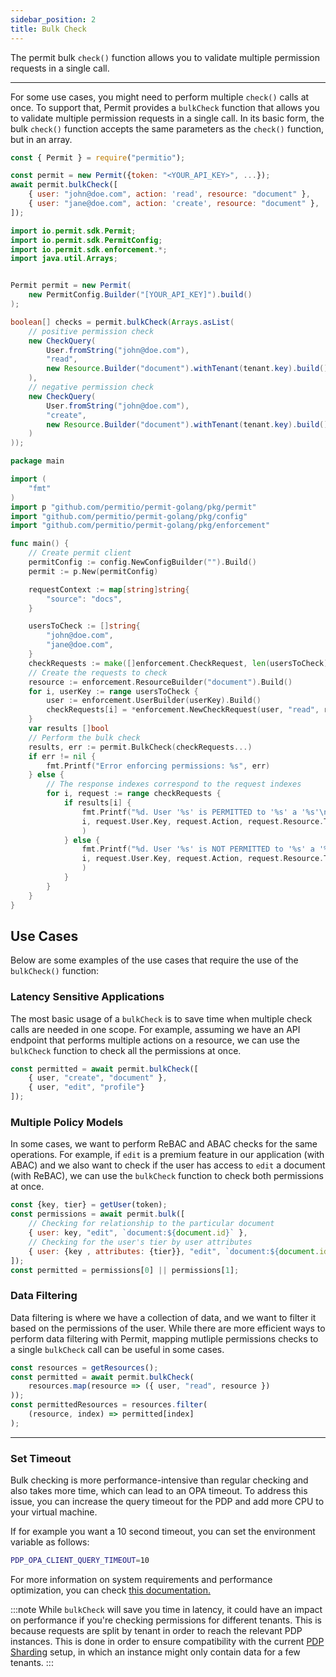 ```yaml
---
sidebar_position: 2
title: Bulk Check
---
```



The permit bulk `check()` function allows you to validate multiple permission requests in a single call.

---

For some use cases, you might need to perform multiple `check()` calls at once.
To support that, Permit provides a `bulkCheck` function that allows you to validate multiple permission requests in a single call.
In its basic form, the bulk `check()` function accepts the same parameters as the `check()` function, but in an array.


<Tabs groupId="language">
<TabItem value="nodejs" label="Node.js">

```js
const { Permit } = require("permitio");

const permit = new Permit({token: "<YOUR_API_KEY>", ...});
await permit.bulkCheck([
    { user: "john@doe.com", action: 'read', resource: "document" },
    { user: "jane@doe.com", action: 'create', resource: "document" },
]);
```

</TabItem>
<TabItem value="java" label="Java">

```java
import io.permit.sdk.Permit;
import io.permit.sdk.PermitConfig;
import io.permit.sdk.enforcement.*;
import java.util.Arrays;


Permit permit = new Permit(
    new PermitConfig.Builder("[YOUR_API_KEY]").build()
);

boolean[] checks = permit.bulkCheck(Arrays.asList(
    // positive permission check
    new CheckQuery(
        User.fromString("john@doe.com"),
        "read",
        new Resource.Builder("document").withTenant(tenant.key).build()
    ),
    // negative permission check
    new CheckQuery(
        User.fromString("john@doe.com"),
        "create",
        new Resource.Builder("document").withTenant(tenant.key).build()
    )
));

```

</TabItem>
<TabItem value="golang" label="GoLang">

```go
package main

import (
    "fmt"
)
import p "github.com/permitio/permit-golang/pkg/permit"
import "github.com/permitio/permit-golang/pkg/config"
import "github.com/permitio/permit-golang/pkg/enforcement"

func main() {
    // Create permit client
    permitConfig := config.NewConfigBuilder("").Build()
    permit := p.New(permitConfig)

    requestContext := map[string]string{
        "source": "docs",
    }

    usersToCheck := []string{
        "john@doe.com",
        "jane@doe.com",
    }
    checkRequests := make([]enforcement.CheckRequest, len(usersToCheck))
    // Create the requests to check
    resource := enforcement.ResourceBuilder("document").Build()
    for i, userKey := range usersToCheck {
        user := enforcement.UserBuilder(userKey).Build()
        checkRequests[i] = *enforcement.NewCheckRequest(user, "read", resource, requestContext)
    }
    var results []bool
    // Perform the bulk check
    results, err := permit.BulkCheck(checkRequests...)
    if err != nil {
        fmt.Printf("Error enforcing permissions: %s", err)
    } else {
        // The response indexes correspond to the request indexes
        for i, request := range checkRequests {
            if results[i] {
                fmt.Printf("%d. User '%s' is PERMITTED to '%s' a '%s'\n",
                i, request.User.Key, request.Action, request.Resource.Type,
                )
            } else {
                fmt.Printf("%d. User '%s' is NOT PERMITTED to '%s' a '%s'\n",
                i, request.User.Key, request.Action, request.Resource.Type,
                )
            }
        }
    }
}
```

</TabItem>
</Tabs>

## Use Cases
Below are some examples of the use cases that require the use of the `bulkCheck()` function:

### Latency Sensitive Applications
The most basic usage of a `bulkCheck` is to save time when multiple check calls are needed in one scope.
For example, assuming we have an API endpoint that performs multiple actions on a resource, we can use the `bulkCheck` function to check all the permissions at once.

```js
const permitted = await permit.bulkCheck([
    { user, "create", "document" },
    { user, "edit", "profile"}
]);
```


### Multiple Policy Models
In some cases, we want to perform ReBAC and ABAC checks for the same operations.
For example, if `edit` is a premium feature in our application (with ABAC) and we also want to check if the user has access to `edit` a document (with ReBAC), we can use the `bulkCheck` function to check both permissions at once.

```js
const {key, tier} = getUser(token);
const permissions = await permit.bulk([
    // Checking for relationship to the particular document
    { user: key, "edit", `document:${document.id}` },
    // Checking for the user's tier by user attributes
    { user: {key , attributes: {tier}}, "edit", `document:${document.id}` }
]);
const permitted = permissions[0] || permissions[1];
```

### Data Filtering
Data filtering is where we have a collection of data, and we want to filter it based on the permissions of the user.
While there are more efficient ways to perform data filtering with Permit, mapping mutliple permissions checks to a single `bulkCheck` call can be useful in some cases.

```js
const resources = getResources();
const permitted = await permit.bulkCheck(
    resources.map(resource => ({ user, "read", resource })
));
const permittedResources = resources.filter(
    (resource, index) => permitted[index]
);
```

---
### Set Timeout
Bulk checking is more performance-intensive than regular checking and also takes more time, which can lead to an OPA timeout.
To address this issue, you can increase the query timeout for the PDP and add more CPU to your virtual machine.

If for example you want a 10 second timeout, you can set the environment variable as follows:

```bash
PDP_OPA_CLIENT_QUERY_TIMEOUT=10
```

For more information on system requirements and performance optimization, you can check [this documentation.](/how-to/deploy/deploy-to-production#system-requirements-and-performance-optimization)



:::note
While `bulkCheck` will save you time in latency, it could have an impact on performance if you're checking permissions for different tenants.
This is because requests are split by tenant in order to reach the relevant PDP instances. This is done in order to ensure compatibility with the current [PDP Sharding](/how-to/manage-data/pdp-sharding) setup, in which an instance might only contain data for a few tenants.
:::
